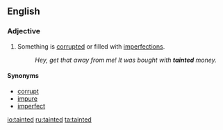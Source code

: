== English ==
=== Adjective ===
{{en-adj}}
# Something is [[corrupt]]ed or filled with [[imperfection]]s.
#: ''Hey, get that away from me! It was bought with '''tainted''' money.''
==== Synonyms ====
* [[corrupt]]
* [[impure]]
* [[imperfect]]

[[io:tainted]]
[[ru:tainted]]
[[ta:tainted]]